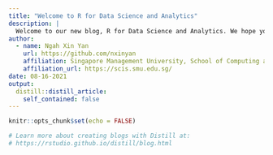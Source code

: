 ```yaml
---
title: "Welcome to R for Data Science and Analytics"
description: |
  Welcome to our new blog, R for Data Science and Analytics. We hope you enjoy reading what we have to say!
author:
  - name: Ngah Xin Yan 
    url: https://github.com/nxinyan
    affiliation: Singapore Management University, School of Computing and Information Systems
    affiliation_url: https://scis.smu.edu.sg/
date: 08-16-2021
output:
  distill::distill_article:
    self_contained: false
---
```


```r
knitr::opts_chunk$set(echo = FALSE)

# Learn more about creating blogs with Distill at:
# https://rstudio.github.io/distill/blog.html

```

